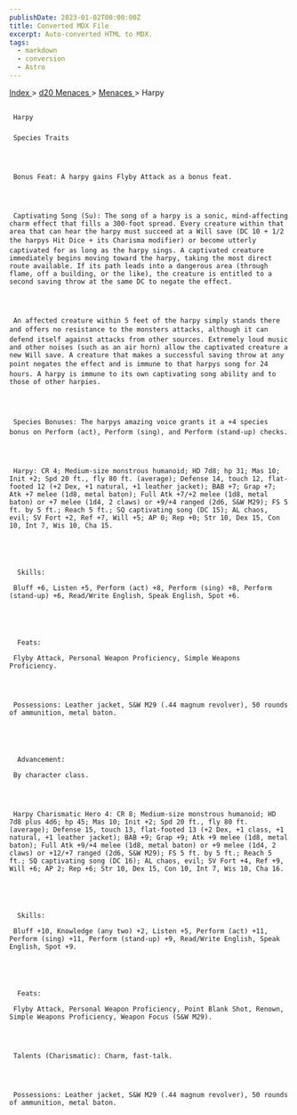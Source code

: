 ```yaml
---
publishDate: 2023-01-02T00:00:00Z
title: Converted MDX File
excerpt: Auto-converted HTML to MDX.
tags:
  - markdown
  - conversion
  - Astro
---
```


[
Index
](-index) >
[
d20 Menaces
](menaces-d20-index) >
[
Menaces
](menaces-d20-menaces-index) > Harpy

##

     Harpy

###

     Species Traits




     Bonus Feat: A harpy gains Flyby Attack as a bonus feat.




     Captivating Song (Su): The song of a harpy is a sonic, mind-affecting charm effect that fills a 300-foot spread. Every creature within that area that can hear the harpy must succeed at a Will save (DC 10 + 1/2 the harpys Hit Dice + its Charisma modifier) or become utterly captivated for as long as the harpy sings. A captivated creature immediately begins moving toward the harpy, taking the most direct route available. If its path leads into a dangerous area (through flame, off a building, or the like), the creature is entitled to a second saving throw at the same DC to negate the effect.




     An affected creature within 5 feet of the harpy simply stands there and offers no resistance to the monsters attacks, although it can defend itself against attacks from other sources. Extremely loud music and other noises (such as an air horn) allow the captivated creature a new Will save. A creature that makes a successful saving throw at any point negates the effect and is immune to that harpys song for 24 hours. A harpy is immune to its own captivating song ability and to those of other harpies.




     Species Bonuses: The harpys amazing voice grants it a +4 species bonus on Perform (act), Perform (sing), and Perform (stand-up) checks.




     Harpy: CR 4; Medium-size monstrous humanoid; HD 7d8; hp 31; Mas 10; Init +2; Spd 20 ft., fly 80 ft. (average); Defense 14, touch 12, flat-footed 12 (+2 Dex, +1 natural, +1 leather jacket); BAB +7; Grap +7; Atk +7 melee (1d8, metal baton); Full Atk +7/+2 melee (1d8, metal baton) or +7 melee (1d4, 2 claws) or +9/+4 ranged (2d6, S&W M29); FS 5 ft. by 5 ft.; Reach 5 ft.; SQ captivating song (DC 15); AL chaos, evil; SV Fort +2, Ref +7, Will +5; AP 0; Rep +0; Str 10, Dex 15, Con 10, Int 7, Wis 10, Cha 15.





      Skills:

     Bluff +6, Listen +5, Perform (act) +8, Perform (sing) +8, Perform (stand-up) +6, Read/Write English, Speak English, Spot +6.





      Feats:

     Flyby Attack, Personal Weapon Proficiency, Simple Weapons Proficiency.




     Possessions: Leather jacket, S&W M29 (.44 magnum revolver), 50 rounds of ammunition, metal baton.





      Advancement:

     By character class.




     Harpy Charismatic Hero 4: CR 8; Medium-size monstrous humanoid; HD 7d8 plus 4d6; hp 45; Mas 10; Init +2; Spd 20 ft., fly 80 ft. (average); Defense 15, touch 13, flat-footed 13 (+2 Dex, +1 class, +1 natural, +1 leather jacket); BAB +9; Grap +9; Atk +9 melee (1d8, metal baton); Full Atk +9/+4 melee (1d8, metal baton) or +9 melee (1d4, 2 claws) or +12/+7 ranged (2d6, S&W M29); FS 5 ft. by 5 ft.; Reach 5 ft.; SQ captivating song (DC 16); AL chaos, evil; SV Fort +4, Ref +9, Will +6; AP 2; Rep +6; Str 10, Dex 15, Con 10, Int 7, Wis 10, Cha 16.





      Skills:

     Bluff +10, Knowledge (any two) +2, Listen +5, Perform (act) +11, Perform (sing) +11, Perform (stand-up) +9, Read/Write English, Speak English, Spot +9.





      Feats:

     Flyby Attack, Personal Weapon Proficiency, Point Blank Shot, Renown, Simple Weapons Proficiency, Weapon Focus (S&W M29).




     Talents (Charismatic): Charm, fast-talk.




     Possessions: Leather jacket, S&W M29 (.44 magnum revolver), 50 rounds of ammunition, metal baton.
